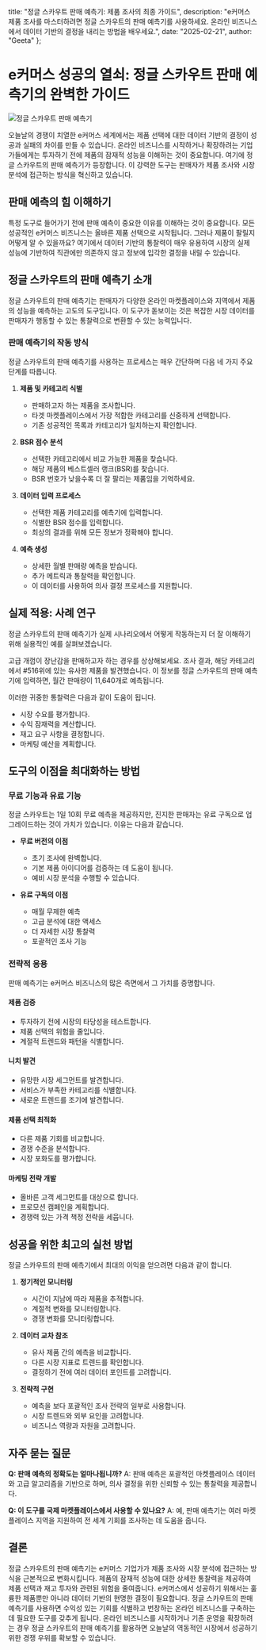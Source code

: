  title: "정글 스카우트 판매 예측기: 제품 조사의 최종 가이드",
 description: "e커머스 제품 조사를 마스터하려면 정글 스카우트의 판매 예측기를 사용하세요. 온라인 비즈니스에서 데이터 기반의 결정을 내리는 방법을 배우세요.",
 date: "2025-02-21",
 author: "Geeta"
};

# e커머스 성공의 열쇠: 정글 스카우트 판매 예측기의 완벽한 가이드

![정글 스카우트 판매 예측기](/images/blog/jungle-scout-sales-estimator.jpeg)

오늘날의 경쟁이 치열한 e커머스 세계에서는 제품 선택에 대한 데이터 기반의 결정이 성공과 실패의 차이를 만들 수 있습니다. 온라인 비즈니스를 시작하거나 확장하려는 기업가들에게는 투자하기 전에 제품의 잠재적 성능을 이해하는 것이 중요합니다. 여기에 정글 스카우트의 판매 예측기가 등장합니다. 이 강력한 도구는 판매자가 제품 조사와 시장 분석에 접근하는 방식을 혁신하고 있습니다.

## 판매 예측의 힘 이해하기

특정 도구로 들어가기 전에 판매 예측이 중요한 이유를 이해하는 것이 중요합니다. 모든 성공적인 e커머스 비즈니스는 올바른 제품 선택으로 시작됩니다. 그러나 제품이 팔릴지 어떻게 알 수 있을까요? 여기에서 데이터 기반의 통찰력이 매우 유용하여 시장의 실제 성능에 기반하여 직관에만 의존하지 않고 정보에 입각한 결정을 내릴 수 있습니다.

## 정글 스카우트의 판매 예측기 소개

정글 스카우트의 판매 예측기는 판매자가 다양한 온라인 마켓플레이스와 지역에서 제품의 성능을 예측하는 고도의 도구입니다. 이 도구가 돋보이는 것은 복잡한 시장 데이터를 판매자가 행동할 수 있는 통찰력으로 변환할 수 있는 능력입니다.

### 판매 예측기의 작동 방식

정글 스카우트의 판매 예측기를 사용하는 프로세스는 매우 간단하며 다음 네 가지 주요 단계를 따릅니다.

1. **제품 및 카테고리 식별**
   - 판매하고자 하는 제품을 조사합니다.
   - 타겟 마켓플레이스에서 가장 적합한 카테고리를 신중하게 선택합니다.
   - 기존 성공적인 목록과 카테고리가 일치하는지 확인합니다.

2. **BSR 점수 분석**
   - 선택한 카테고리에서 비교 가능한 제품을 찾습니다.
   - 해당 제품의 베스트셀러 랭크(BSR)를 찾습니다.
   - BSR 번호가 낮을수록 더 잘 팔리는 제품임을 기억하세요.

3. **데이터 입력 프로세스**
   - 선택한 제품 카테고리를 예측기에 입력합니다.
   - 식별한 BSR 점수를 입력합니다.
   - 최상의 결과를 위해 모든 정보가 정확해야 합니다.

4. **예측 생성**
   - 상세한 월별 판매량 예측을 받습니다.
   - 추가 메트릭과 통찰력을 확인합니다.
   - 이 데이터를 사용하여 의사 결정 프로세스를 지원합니다.

## 실제 적용: 사례 연구

정글 스카우트의 판매 예측기가 실제 시나리오에서 어떻게 작동하는지 더 잘 이해하기 위해 실용적인 예를 살펴보겠습니다.

고급 개껌이 장난감을 판매하고자 하는 경우를 상상해보세요. 조사 결과, 해당 카테고리에서 #516위에 있는 유사한 제품을 발견했습니다. 이 정보를 정글 스카우트의 판매 예측기에 입력하면, 월간 판매량이 11,640개로 예측됩니다.

이러한 귀중한 통찰력은 다음과 같이 도움이 됩니다.
- 시장 수요를 평가합니다.
- 수익 잠재력을 계산합니다.
- 재고 요구 사항을 결정합니다.
- 마케팅 예산을 계획합니다.

## 도구의 이점을 최대화하는 방법

### 무료 기능과 유료 기능

정글 스카우트는 1일 10회 무료 예측을 제공하지만, 진지한 판매자는 유료 구독으로 업그레이드하는 것이 가치가 있습니다. 이유는 다음과 같습니다.

- **무료 버전의 이점**
  - 초기 조사에 완벽합니다.
  - 기본 제품 아이디어를 검증하는 데 도움이 됩니다.
  - 예비 시장 분석을 수행할 수 있습니다.

- **유료 구독의 이점**
  - 매월 무제한 예측
  - 고급 분석에 대한 액세스
  - 더 자세한 시장 통찰력
  - 포괄적인 조사 기능

### 전략적 응용

판매 예측기는 e커머스 비즈니스의 많은 측면에서 그 가치를 증명합니다.

#### 제품 검증
- 투자하기 전에 시장의 타당성을 테스트합니다.
- 제품 선택의 위험을 줄입니다.
- 계절적 트렌드와 패턴을 식별합니다.

#### 니치 발견
- 유망한 시장 세그먼트를 발견합니다.
- 서비스가 부족한 카테고리를 식별합니다.
- 새로운 트렌드를 조기에 발견합니다.

#### 제품 선택 최적화
- 다른 제품 기회를 비교합니다.
- 경쟁 수준을 분석합니다.
- 시장 포화도를 평가합니다.

#### 마케팅 전략 개발
- 올바른 고객 세그먼트를 대상으로 합니다.
- 프로모션 캠페인을 계획합니다.
- 경쟁력 있는 가격 책정 전략을 세웁니다.

## 성공을 위한 최고의 실천 방법

정글 스카우트의 판매 예측기에서 최대의 이익을 얻으려면 다음과 같이 합니다.

1. **정기적인 모니터링**
   - 시간이 지남에 따라 제품을 추적합니다.
   - 계절적 변화를 모니터링합니다.
   - 경쟁 변화를 모니터링합니다.

2. **데이터 교차 참조**
   - 유사 제품 간의 예측을 비교합니다.
   - 다른 시장 지표로 트렌드를 확인합니다.
   - 결정하기 전에 여러 데이터 포인트를 고려합니다.

3. **전략적 구현**
   - 예측을 보다 포괄적인 조사 전략의 일부로 사용합니다.
   - 시장 트렌드와 외부 요인을 고려합니다.
   - 비즈니스 역량과 자원을 고려합니다.

## 자주 묻는 질문

**Q: 판매 예측의 정확도는 얼마나됩니까?**
A: 판매 예측은 포괄적인 마켓플레이스 데이터와 고급 알고리즘을 기반으로 하며, 의사 결정을 위한 신뢰할 수 있는 통찰력을 제공합니다.

**Q: 이 도구를 국제 마켓플레이스에서 사용할 수 있나요?**
A: 예, 판매 예측기는 여러 마켓플레이스 지역을 지원하여 전 세계 기회를 조사하는 데 도움을 줍니다.

## 결론
정글 스카우트의 판매 예측기는 e커머스 기업가가 제품 조사와 시장 분석에 접근하는 방식을 근본적으로 변화시킵니다. 제품의 잠재적 성능에 대한 상세한 통찰력을 제공하여 제품 선택과 재고 투자와 관련된 위험을 줄여줍니다.
e커머스에서 성공하기 위해서는 훌륭한 제품뿐만 아니라 데이터 기반의 현명한 결정이 필요합니다. 정글 스카우트의 판매 예측기를 사용하면 수익성 있는 기회를 식별하고 번창하는 온라인 비즈니스를 구축하는 데 필요한 도구를 갖추게 됩니다.
온라인 비즈니스를 시작하거나 기존 운영을 확장하려는 경우 정글 스카우트의 판매 예측기를 활용하면 오늘날의 역동적인 시장에서 성공하기 위한 경쟁 우위를 확보할 수 있습니다.